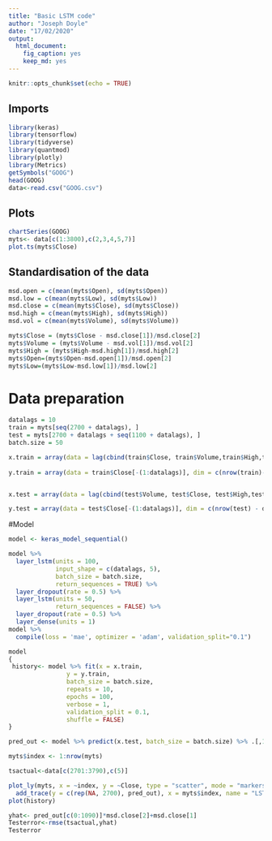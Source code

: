 ```yaml
---
title: "Basic LSTM code"
author: "Joseph Doyle"
date: "17/02/2020"
output: 
  html_document: 
    fig_caption: yes
    keep_md: yes
---
```


```r
knitr::opts_chunk$set(echo = TRUE)
```

## Imports


```r
library(keras)
library(tensorflow)
library(tidyverse)
library(quantmod)
library(plotly)
library(Metrics)
getSymbols("GOOG")
head(GOOG)
data<-read.csv("GOOG.csv")
```

## Plots


```r
chartSeries(GOOG)
myts<- data[c(1:3800),c(2,3,4,5,7)]
plot.ts(myts$Close)
```
## Standardisation of the data
```r
msd.open = c(mean(myts$Open), sd(myts$Open))
msd.low = c(mean(myts$Low), sd(myts$Low))
msd.close = c(mean(myts$Close), sd(myts$Close))
msd.high = c(mean(myts$High), sd(myts$High))
msd.vol = c(mean(myts$Volume), sd(myts$Volume))

myts$Close = (myts$Close - msd.close[1])/msd.close[2]
myts$Volume = (myts$Volume - msd.vol[1])/msd.vol[2]
myts$High = (myts$High-msd.high[1])/msd.high[2]
myts$Open=(myts$Open-msd.open[1])/msd.open[2]
myts$Low=(myts$Low-msd.low[1])/msd.low[2]
```
# Data preparation
```r
datalags = 10
train = myts[seq(2700 + datalags), ]
test = myts[2700 + datalags + seq(1100 + datalags), ]
batch.size = 50

x.train = array(data = lag(cbind(train$Close, train$Volume,train$High,train$Open,train$Low), datalags)[-(1:datalags), ], dim = c(nrow(train) - datalags,
                                                                                                                                 datalags, 5))
y.train = array(data = train$Close[-(1:datalags)], dim = c(nrow(train)-datalags, 1))


x.test = array(data = lag(cbind(test$Volume, test$Close, test$High,test$Open,test$Low),datalags)[-(1:datalags), ], dim = c(nrow(test) - datalags, datalags, 5))

y.test = array(data = test$Close[-(1:datalags)], dim = c(nrow(test) - datalags, 1))
```
#Model 
```r
model <- keras_model_sequential()

model %>%
  layer_lstm(units = 100,
             input_shape = c(datalags, 5),
             batch_size = batch.size,
             return_sequences = TRUE) %>%
  layer_dropout(rate = 0.5) %>%
  layer_lstm(units = 50,
             return_sequences = FALSE) %>%
  layer_dropout(rate = 0.5) %>%
  layer_dense(units = 1)
model %>%
  compile(loss = 'mae', optimizer = 'adam', validation_split="0.1")

model
{
 history<- model %>% fit(x = x.train,
                y = y.train,
                batch_size = batch.size,
                repeats = 10,
                epochs = 100,
                verbose = 1,
                validation_split = 0.1,
                shuffle = FALSE)
}
```

```r
pred_out <- model %>% predict(x.test, batch_size = batch.size) %>% .[,1]

myts$index <- 1:nrow(myts) 

tsactual<-data[c(2701:3790),c(5)]

plot_ly(myts, x = ~index, y = ~Close, type = "scatter", mode = "markers", color = ~Volume) %>%
  add_trace(y = c(rep(NA, 2700), pred_out), x = myts$index, name = "LSTM prediction", mode = "lines")
plot(history)

yhat<- pred_out[c(0:1090)]*msd.close[2]+msd.close[1]
Testerror<-rmse(tsactual,yhat)
Testerror
```